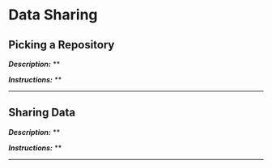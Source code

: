 # Data Sharing

## Picking a Repository {#data-repository}

***Description:*** **

***Instructions:*** **

---

## Sharing Data {#share-data}

***Description:*** **

***Instructions:*** **

---
